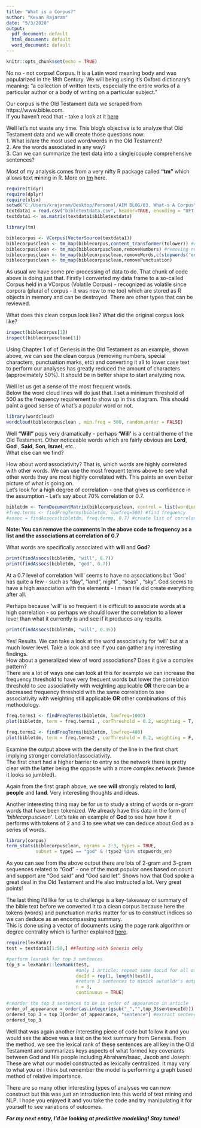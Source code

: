 ```yaml
---
title: "What is a Corpus?"
author: "Kevan Rajaram"
date: "5/3/2020"
output:
  pdf_document: default
  html_document: default
  word_document: default
---
```


```r
knitr::opts_chunk$set(echo = TRUE)
```
No no - not corpse! Corpus. It is a Latin word meaning body and was popularized in the 18th Century. We will being using it's Oxford dictionary's meaning: "a collection of written texts, especially the entire works of a particular author or a body of writing on a particular subject."  

Our corpus is the Old Testament data we scraped from https://www.bible.com.  
If you haven't read that - take a look at it [here](https://www.aimtt.co/in-the-beginning)  

Well let's not waste any time. This blog's objective is to analyze that Old Testament data and we will create those questions now:  
1. What is/are the most used word/words in the Old Testament?  
2. Are the words associated in any way?  
3. Can we can summarize the text data into a single/couple comprehensive sentences?    

Most of my analysis comes from a very nifty R package called **"tm"** which allows **t**ext **m**ining in R. More on [tm](https://cran.r-project.org/web/packages/tm/vignettes/tm.pdf) here.  

```r
require(tidyr)
require(dplyr)
require(xlsx)
setwd("C:/Users/krajaram/Desktop/Personal/AIM BLOG/03. What-s A Corpus")
textdata1 = read.csv("bibletextdata.csv", header=TRUE, encoding = "UFT-8")
textdata1 <- as.matrix(textdata1$bibletextdata)
```

```r
library(tm)

biblecorpus <- VCorpus(VectorSource(textdata1))
biblecorpusclean <- tm_map(biblecorpus,content_transformer(tolower)) #converting to lower case letters
biblecorpusclean <- tm_map(biblecorpusclean,removeNumbers) #removing numbers
biblecorpusclean <- tm_map(biblecorpusclean,removeWords,c(stopwords('english'))) #removing common english words
biblecorpusclean <- tm_map(biblecorpusclean,removePunctuation)

```

As usual we have some pre-processing of data to do. That chunk of code above is doing just that. Firstly I converted my data frame to a so-called Corpus held in a VCorpus (Volatile Corpus) - recognized as volatile since corpora (plural of corpus - it was new to me too) which are stored as R objects in memory and can be destroyed. There are other types that can be reviewed.  

What does this clean corpus look like? What did the original corpus look like?   

```r
inspect(biblecorpus[1])
inspect(biblecorpusclean[1])
```

Using Chapter 1 of of Genesis in the Old Testament as an example, shown above, we can see the clean corpus (removing numbers, special characters, punctuation marks, etc) and converting it all to lower case text to perform our analyses has greatly reduced the amount of characters (approximately 50%). It should be in better shape to start analyzing now.    

Well let us get a sense of the most frequent words.  
Below the word cloud lines will do just that. I set a minimum threshold of 500 as the frequency requirement to show up in this diagram. This should paint a good sense of what's a popular word or not.

```r
library(wordcloud)
wordcloud(biblecorpusclean , min.freq = 500, random.order = FALSE)
```

Well **"Will"** pops very dramatically - perhaps **'Will'** is a central theme of the Old Testament. Other noticeable words which are fairly obvious are **Lord**, **God** , **Said**, **Son**, **Israel**, etc..   
What else can we find?  

How about word associativity? That is, which words are highly correlated with other words. We can use the most frequent terms above to see what other words they are most highly correlated with. This paints an even better picture of what is going on.  
Let's look for a high degree of correlation - one that gives us confidence in the assumption - Let's say about 70% correlation or 0.7.

```r
bibletdm <- TermDocumentMatrix(biblecorpusclean, control = list(wordLengths = c(1, Inf)))
#freq.terms <- findFreqTerms(bibletdm, lowfreq=500) #find frequency
#assoc = findAssocs(bibletdm, freq.terms, 0.7) #create list of correlations at 0.7 for frequent terms
```
**Note: You can remove the comments in the above code to frequency as a list and the associations at correlation of 0.7**

What words are specifically associated with **will** and **God**?  

```r
print(findAssocs(bibletdm, "will", 0.7))
print(findAssocs(bibletdm, "god", 0.7))
```

At a 0.7 level of correlation 'will' seems to have no associations but 'God' has quite a few - such as "day", "land", night" , "seas" , "sky". God seems to have a high association with the elements - I mean He did create everything after all.    

Perhaps because 'will' is so frequent it is difficult to associate words at a high correlation - so perhaps we should lower the correlation to a lower lever than what it currently is and see if it produces any results.  

```r
print(findAssocs(bibletdm, "will", 0.35))
```

Yes! Results. We can take a look at the word associativity for 'will' but at a much lower level. Take a look and see if you can gather any interesting findings.  
How about a generalized view of word associations? Does it give a complex pattern?  
There are a lot of ways one can look at this for example we can increase the frequency threshold to have very frequent words but lower the correlation threshold to see associativity with weighting applicable **OR** there can be a decreased frequency threshold with the same correlation to see associativity with weighting still applicable **OR** other combinations of this methodology.    

```r
freq.terms1 <- findFreqTerms(bibletdm, lowfreq=1000)
plot(bibletdm, term = freq.terms1 , corThreshold = 0.2, weighting = T, cex=1)

freq.terms2 <- findFreqTerms(bibletdm, lowfreq=400)
plot(bibletdm, term = freq.terms2 , corThreshold = 0.2, weighting = F, cex=1)
```

Examine the output above with the density of the line in the first chart implying stronger correlation/associativity.   
The first chart had a higher barrier to entry so the network there is pretty clear with the latter being the opposite with a more complex network (hence it looks so jumbled).  

Again from the first graph above, we see **will** strongly related to **lord**, **people** and **land**. Very interesting thoughts and ideas.  

Another interesting thing may be for us to study a string of words or n-gram words that have been tokenized. We already have this data in the form of *'biblecorpusclean'*. Let's take an example of **God** to see how how it performs with tokens of 2 and 3 to see what we can deduce about God as a series of words.  

```r
library(corpus)
term_stats(biblecorpusclean, ngrams = 2:3, types = TRUE,
           subset = type1 == "god" & !type2 %in% stopwords_en)
```

As you can see from the above output there are lots of 2-gram and 3-gram sequences related to "God" - one of the most popular ones based on count and support are "God said" and "God said let". Shows how that God spoke a great deal in the Old Testament and He also instructed a lot. Very great points!     

The last thing I'd like for us to challenge is a key-takeaway or summary of the bible text before we converted it to a clean corpus because here the tokens (words) and punctuation marks matter for us to construct indices so we can deduce as an encompassing summary.    
This is done using a vector of documents using the page rank algorithm or degree centrality which is further explained [here](http://www.cs.cmu.edu/afs/cs/project/jair/pub/volume22/erkan04a-html/erkan04a.html).   

```r
require(lexRankr)
test = textdata1[1:50,] ##Testing with Genesis only

#perform lexrank for top 3 sentences
top_3 = lexRankr::lexRank(test,
                          #only 1 article; repeat same docid for all of input vector
                          docId = rep(1, length(test)),
                          #return 3 sentences to mimick autotldr's output
                          n = 3,
                          continuous = TRUE)

#reorder the top 3 sentences to be in order of appearance in article
order_of_appearance = order(as.integer(gsub("_","",top_3$sentenceId)))
ordered_top_3 = top_3[order_of_appearance, "sentence"] #extract sentences in order of appearance
ordered_top_3
```

Well that was again another interesting piece of code but follow it and you would see the above was a test on the text summary from Genesis. From the method, we see the lexical rank of these sentences are all key in the Old Testament and summarizes keys aspects of what formed key covenants between God and His people including Abraham/Isaac, Jacob and Joseph. These are what our model constructed as lexically centralized. It may vary to what you or I think but remember the model is performing a graph based method of relative importance.  

There are so many other interesting types of analyses we can now construct but this was just an introduction into this world of text mining and NLP. I hope you enjoyed it and you take the code and try manipulating it for yourself to see variations of outcomes.  

**_For my next entry, I'd be looking at predictive modelling! Stay tuned!_**  
